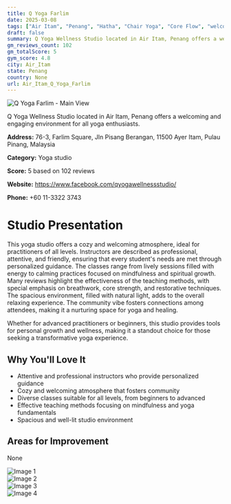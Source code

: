 ```yaml
---
title: Q Yoga Farlim
date: 2025-03-08
tags: ["Air Itam", "Penang", "Hatha", "Chair Yoga", "Core Flow", "welcoming atmosphere", "community spirit", "Air Itam"]  
draft: false
summary: Q Yoga Wellness Studio located in Air Itam, Penang offers a welcoming and engaging environment for all yoga enthusiasts.
gm_reviews_count: 102
gm_totalScore: 5
gym_score: 4.8
city: Air_Itam
state: Penang
country: None
url: Air_Itam_Q_Yoga_Farlim
---
```


<div className="aspect-[16/9] relative my-8">
  <img 
    src="https://lh5.googleusercontent.com/p/AF1QipNRdt4W2KJv95UqonDg_PbU0sxEYz6xcwf-sUu5=w1920-h1080-k-no"
    alt="Q Yoga Farlim - Main View"
    className="object-cover absolute inset-0 w-full h-full rounded-lg"
  />
</div>

Q Yoga Wellness Studio located in Air Itam, Penang offers a welcoming and engaging environment for all yoga enthusiasts.

**Address:** 76-3, Farlim Square, Jln Pisang Berangan, 11500 Ayer Itam, Pulau Pinang, Malaysia

**Category:** Yoga studio

**Score:** 5 based on 102 reviews

**Website:** https://www.facebook.com/qyogawellnessstudio/

**Phone:** +60 11-3322 3743

# Studio Presentation

This yoga studio offers a cozy and welcoming atmosphere, ideal for practitioners of all levels. Instructors are described as professional, attentive, and friendly, ensuring that every student's needs are met through personalized guidance. The classes range from lively sessions filled with energy to calming practices focused on mindfulness and spiritual growth. Many reviews highlight the effectiveness of the teaching methods, with special emphasis on breathwork, core strength, and restorative techniques. The spacious environment, filled with natural light, adds to the overall relaxing experience. The community vibe fosters connections among attendees, making it a nurturing space for yoga and healing.

Whether for advanced practitioners or beginners, this studio provides tools for personal growth and wellness, making it a standout choice for those seeking a transformative yoga experience.

## Why You'll Love It

- Attentive and professional instructors who provide personalized guidance
- Cozy and welcoming atmosphere that fosters community
- Diverse classes suitable for all levels, from beginners to advanced
- Effective teaching methods focusing on mindfulness and yoga fundamentals
- Spacious and well-lit studio environment

## Areas for Improvement

None

<div className="grid grid-cols-1 xl:grid-cols-2 gap-4 my-8">
<div className="aspect-[4/3] relative"><img src="https://lh5.googleusercontent.com/p/AF1QipMw5c51QmLVIilnLoj2lI9588Kp3H8bc89avzmL=w1920-h1080-k-no" alt="Image 1" className="object-cover absolute inset-0 w-full h-full rounded-lg" /></div>
<div className="aspect-[4/3] relative"><img src="https://lh5.googleusercontent.com/p/AF1QipMMeBMe68j5xzOCsWpvQ9RS_B06ExmzONp_cAEe=w1920-h1080-k-no" alt="Image 2" className="object-cover absolute inset-0 w-full h-full rounded-lg" /></div>
<div className="aspect-[4/3] relative"><img src="https://lh5.googleusercontent.com/p/AF1QipP07oRbMM0M9viftXjw-NOrlPDd9MjXU70hPgfp=w1920-h1080-k-no" alt="Image 3" className="object-cover absolute inset-0 w-full h-full rounded-lg" /></div>
<div className="aspect-[4/3] relative"><img src="https://lh5.googleusercontent.com/p/AF1QipOC-PDv89bHo3L32OO0tBBoT5dNlg6WEyqZn7Ps=w1920-h1080-k-no" alt="Image 4" className="object-cover absolute inset-0 w-full h-full rounded-lg" /></div>
</div>